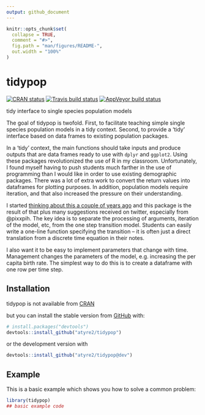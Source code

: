 ```yaml
---
output: github_document
---
```


<!-- README.md is generated from README.Rmd. Please edit that file -->

```r
knitr::opts_chunk$set(
  collapse = TRUE,
  comment = "#>",
  fig.path = "man/figures/README-",
  out.width = "100%"
)
```
# tidypop

<!-- badges: start -->
[![CRAN status](https://www.r-pkg.org/badges/version/tidypop)](https://cran.r-project.org/package=tidypop)
[![Travis build status](https://travis-ci.org/atyre2/tidypop.svg?branch=master)](https://travis-ci.org/atyre2/tidypop)
[![AppVeyor build status](https://ci.appveyor.com/api/projects/status/github/atyre2/tidypop?branch=master&svg=true)](https://ci.appveyor.com/project/atyre2/tidypop)
<!-- badges: end -->


tidy interface to single species population models

The goal of tidypop is twofold. First, to facilitate teaching simple single species population models
in a tidy context. Second, to provide a 'tidy' interface based on data frames to existing population 
packages. 

In a 'tidy' context, the main functions should take inputs and produce outputs that are data frames ready 
to use with `dplyr` and `ggplot2`. Using these packages revolutionized the use of
R in my classroom. Unfortunately, I found myself having to push students much 
farther in the use of programming than I would like in order to use existing 
demographic packages. There was a lot of extra work to convert the return values
into dataframes for plotting purposes. In addition, population models require 
iteration, and that also increased the pressure on their understanding. 

I started [thinking about this a couple of years ago](https://drewtyre.rbind.io/post/teaching-the-logistic-model/)
and this package is the result of that plus many suggestions received on twitter, 
especially from @pixxpih. The key idea is to separate the processing of arguments,
iteration of the model, etc, from the one step transition model. Students can 
easily write a one-line function specifying the transition -- it is often just a
direct translation from a discrete time equation in their notes. 

I also want it to be easy to implement parameters that change with time. Management
changes the parameters of the model, e.g. increasing the per capita birth rate. 
The simplest way to do this is to create a dataframe with one row per time step. 

## Installation

tidypop is not available from [CRAN](https://CRAN.R-project.org) 

but you can install the stable version from [GitHub](https://github.com/) with:

``` r
# install.packages("devtools")
devtools::install_github("atyre2/tidypop")
```
or the development version with 

``` r
devtools::install_github("atyre2/tidypop@dev")
```

## Example

This is a basic example which shows you how to solve a common problem:

```r
library(tidypop)
## basic example code
```

